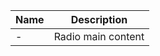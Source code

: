 | Name | Description                                 |
|------|---------------------------------------------|
| -    | Radio main content                          |
